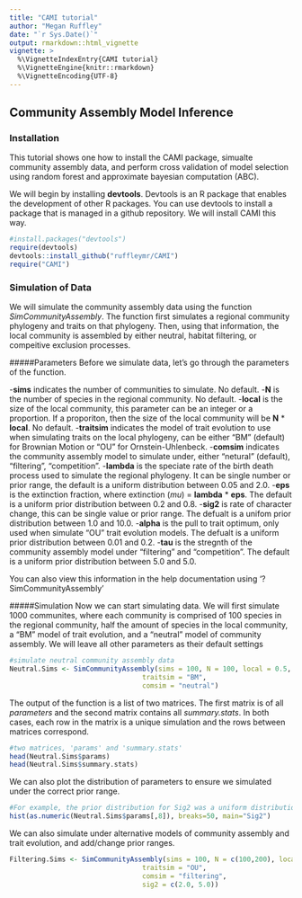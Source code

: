 ```yaml
---
title: "CAMI tutorial"
author: "Megan Ruffley"
date: "`r Sys.Date()`"
output: rmarkdown::html_vignette
vignette: >
  %\VignetteIndexEntry{CAMI tutorial}
  %\VignetteEngine{knitr::rmarkdown}
  %\VignetteEncoding{UTF-8}
---
```

## Community Assembly Model Inference

### Installation
This tutorial shows one how to install the CAMI package, simualte community assembly data, and perform cross validation of model selection using random forest and approximate bayesian computation (ABC).

We will begin by installing **devtools**. Devtools is an R package that enables the development of other R packages. You can use devtools to install a package that is managed in a github repository. We will install CAMI this way. 

```r
#install.packages("devtools")
require(devtools)
devtools::install_github("ruffleymr/CAMI")
require("CAMI")

```

### Simulation of Data

We will simulate the community assembly data using the function _SimCommunityAssembly_. The function first simulates a regional community phylogeny and traits on that phylogeny. Then, using that information, the local community is assembled by either neutral, habitat filtering, or compeitive exclusion processes. 

#####Parameters 
Before we simulate data, let's go through the parameters of the function. 

-**sims** indicates the number of communities to simulate. No default.
-**N** is the number of species in the regional community. No default.
-**local** is the size of the local community, this parameter can be an integer or a proportion. If a proporiton, then the size of the local community will be **N** * **local**. No default.
-**traitsim** indicates the model of trait evolution to use when simulating traits on the local phylogeny, can be either "BM" (default) for Brownian Motion or "OU" for Ornstein-Uhlenbeck.
-**comsim** indicates the community assembly model to simulate under, either "netural" (default), "filtering", "competition".
-**lambda** is the speciate rate of the birth death process used to simulate the regional phylogeny. It can be single number or prior range, the default is a uniform distribution between 0.05 and 2.0.
-**eps** is the extinction fraction, where extinction (_mu_) = **lambda** * **eps**. The default is a uniform prior distribution between 0.2 and 0.8.
-**sig2** is rate of character change, this can be single value or prior range. The defualt is a unifom prior distribution between 1.0 and 10.0.
-**alpha** is the pull to trait optimum, only used when simulate "OU" trait evolution models. The defualt is a uniform prior distribution between 0.01 and 0.2.
-**tau** is the stregnth of the community assembly model under "filtering" and "competition". The default is a uniform prior distribution between 5.0 and 5.0.

You can also view this information in the help documentation using '?SimCommunityAssembly'

#####Simulation
Now we can start simulating data. We will first simulate 1000 communites, where each community is comprised of 100 species in the regional community, half the amount of species in the local community, a "BM" model of trait evolution, and a "neutral" model of community assembly. We will leave all other parameters as their default settings

```r
#simulate neutral community assembly data
Neutral.Sims <- SimCommunityAssembly(sims = 100, N = 100, local = 0.5,
                                 traitsim = "BM",
                                 comsim = "neutral")

```

The output of the function is a list of two matrices. The first matrix is of all _parameters_ and the second matrix contains all _summary.stats_. In both cases, each row in the matrix is a unique simulation and the rows between matrices correspond.

```r
#two matrices, 'params' and 'summary.stats'
head(Neutral.Sims$params)
head(Neutral.Sims$summary.stats)

```

We can also plot the distribution of parameters to ensure we simulated under the correct prior range. 

```r
#For example, the prior distribution for Sig2 was a uniform distribution between 1.0 and 10.0
hist(as.numeric(Neutral.Sims$params[,8]), breaks=50, main="Sig2")
```

We can also simulate under alternative models of community assembly and trait evolution, and add/change prior ranges.

```r
Filtering.Sims <- SimCommunityAssembly(sims = 100, N = c(100,200), local = 0.5,
                                 traitsim = "OU",
                                 comsim = "filtering",
                                 sig2 = c(2.0, 5.0))

```

